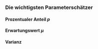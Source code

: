 ### Die wichtigsten Parameterschätzer
#### Prozentualer Anteil $p$
#### Erwartungswert $\mu$
#### Varianz
